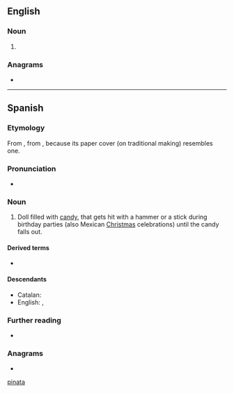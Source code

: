 {{also|pinata}}
==English==

===Noun===
{{en-noun}}

# {{alternative spelling of|pinata|lang=en}}

===Anagrams===
* {{anagrams|en|a=aainpt|Aptian|patina|tai-pan|taipan}}

[[Category:English terms spelled with Ñ|pinata]]

----

==Spanish==
{{wikipedia|lang=es}}

===Etymology===
From {{m|es|piña}}, from {{etyl|la|es}} {{m|la|pinea||pinecone}}, because its paper cover (on traditional making) resembles one.

===Pronunciation===
* {{es-IPA}}

===Noun===
{{es-noun|f}}

# Doll filled with [[candy]], that gets hit with a hammer or a stick during birthday parties (also Mexican [[Christmas]] celebrations) until the candy falls out.

====Derived terms====
* {{l|es|piñatería}}

====Descendants====
* Catalan: {{l|ca|pinyata}}
* English: {{l|en|pinata}}, {{l|en|piñata}}

===Further reading===
* {{R:DRAE 2001}}

===Anagrams===
* {{l|es|pitaña}}